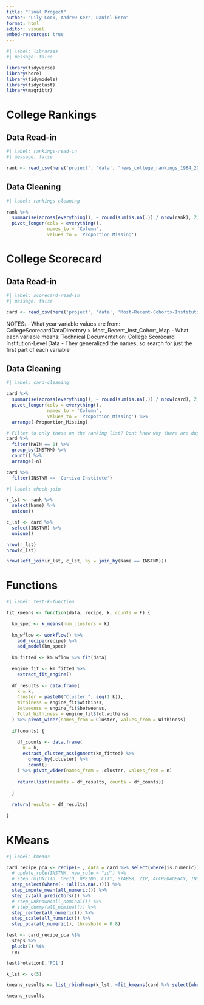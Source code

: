 ```yaml
---
title: "Final Project"
author: "Lily Cook, Andrew Kerr, Daniel Erro"
format: html
editor: visual
embed-resources: true
---
```


```r
#| label: libraries
#| message: false

library(tidyverse)
library(here)
library(tidymodels)
library(tidyclust)
library(magrittr)
```

# College Rankings

## Data Read-in

```r
#| label: rankings-read-in
#| message: false

rank <- read_csv(here('project', 'data', 'news_college_rankings_1984_2025.csv'))
```

## Data Cleaning

```r
#| label: rankings-cleaning

rank %>%
  summarise(across(everything(), ~ round(sum(is.na(.)) / nrow(rank), 2))) %>%
  pivot_longer(cols = everything(), 
               names_to = 'Column', 
               values_to = 'Proportion Missing')
```

# College Scorecard

## Data Read-in

```r
#| label: scorecard-read-in
#| message: false

card <- read_csv(here('project', 'data', 'Most-Recent-Cohorts-Institution.csv'))
```

NOTES: 
- What year variable values are from: CollegeScorecardDataDirectory > Most_Recent_Inst_Cohort_Map 
- What each variable means: Technical Documentation: College Scorecard Institution-Level Data 
  - They generalized the names, so search for just the first part of each variable

## Data Cleaning

```r
#| label: card-cleaning

card %>%
  summarise(across(everything(), ~ round(sum(is.na(.)) / nrow(card), 2))) %>%
  pivot_longer(cols = everything(), 
               names_to = 'Column', 
               values_to = 'Proportion_Missing') %>%
  arrange(-Proportion_Missing)

# Filter to only those on the ranking list? Dont know why there are dups even of main campuses
card %>%
  filter(MAIN == 1) %>%
  group_by(INSTNM) %>%
  count() %>%
  arrange(-n)

card %>%
  filter(INSTNM == 'Cortiva Institute')
```


```r
#| label: check-join

r_lst <- rank %>%
  select(Name) %>%
  unique()

c_lst <- card %>%
  select(INSTNM) %>%
  unique()

nrow(r_lst)
nrow(c_lst)

nrow(left_join(r_lst, c_lst, by = join_by(Name == INSTNM)))
```

# Functions

```r
#| label: test-k-function

fit_kmeans <- function(data, recipe, k, counts = F) {

  km_spec <- k_means(num_clusters = k)
  
  km_wflow <- workflow() %>%
    add_recipe(recipe) %>%
    add_model(km_spec)
  
  km_fitted <- km_wflow %>% fit(data)

  engine_fit <- km_fitted %>% 
    extract_fit_engine()
  
  df_results <- data.frame(
    k = k,
    Cluster = paste0("Cluster_", seq(1:k)),
    Withiness = engine_fit$withinss,
    Betweenss = engine_fit$betweenss,
    Total_Withiness = engine_fit$tot.withinss
  ) %>% pivot_wider(names_from = Cluster, values_from = Withiness)
  
  if(counts) {
    
    df_counts <- data.frame(
      k = k,
      extract_cluster_assignment(km_fitted) %>%
        group_by(.cluster) %>%
        count()
    ) %>% pivot_wider(names_from = .cluster, values_from = n)
    
    return(list(results = df_results, counts = df_counts))
    
  }
    
  return(results = df_results)
  
}
```

# KMeans

```r
#| label: kmeans

card_recipe_pca <- recipe(~., data = card %>% select(where(is.numeric))) %>%
  # update_role(INSTNM, new_role = "id") %>%
  # step_rm(UNITID, OPEID, OPEID6, CITY, STABBR, ZIP, ACCREDAGENCY, INSTURL, NPCURL, MAIN, NUMBRANCH) %>%
  step_select(where(~ !all(is.na(.)))) %>%
  step_impute_mean(all_numeric()) %>%
  step_zv(all_predictors()) %>%
  # step_unknown(all_nominal()) %>%
  # step_dummy(all_nominal()) %>%
  step_center(all_numeric()) %>%
  step_scale(all_numeric()) %>%
  step_pca(all_numeric(), threshold = 0.8)

test <- card_recipe_pca %$%
  steps %>% 
  pluck(7) %$%
  res

test$rotation[,'PC1']

k_lst <- c(5)

kmeans_results <- list_rbind(map(k_lst, ~fit_kmeans(card %>% select(where(is.numeric)), card_recipe_pca, .x)))

kmeans_results
```

